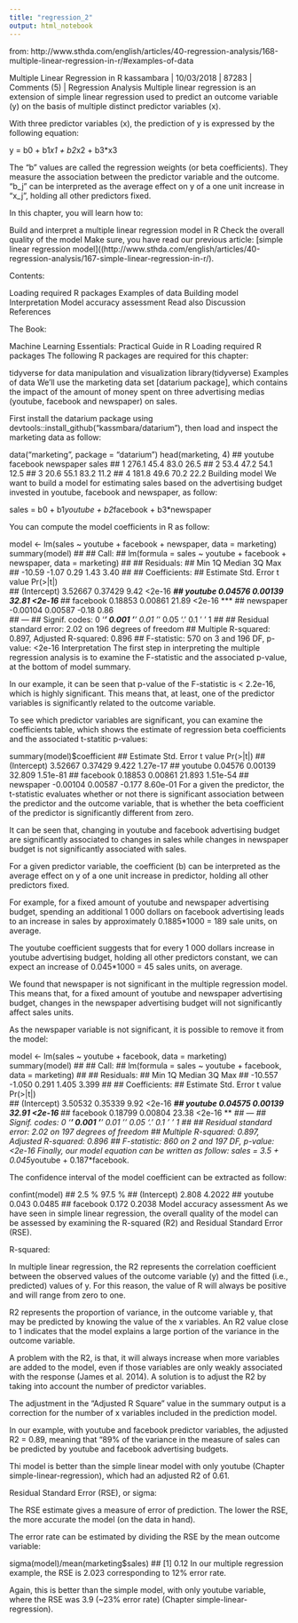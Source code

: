 ```yaml
---
title: "regression_2"
output: html_notebook
---
```


from:
http://www.sthda.com/english/articles/40-regression-analysis/168-multiple-linear-regression-in-r/#examples-of-data


Multiple Linear Regression in R
  kassambara |   10/03/2018 |   87283  |  Comments (5)  |  Regression Analysis
Multiple linear regression is an extension of simple linear regression used to predict an outcome variable (y) on the basis of multiple distinct predictor variables (x).

With three predictor variables (x), the prediction of y is expressed by the following equation:

y = b0 + b1*x1 + b2*x2 + b3*x3

The “b” values are called the regression weights (or beta coefficients). They measure the association between the predictor variable and the outcome. “b_j” can be interpreted as the average effect on y of a one unit increase in “x_j”, holding all other predictors fixed.

In this chapter, you will learn how to:

Build and interpret a multiple linear regression model in R
Check the overall quality of the model
Make sure, you have read our previous article: [simple linear regression model]((http://www.sthda.com/english/articles/40-regression-analysis/167-simple-linear-regression-in-r/).

Contents:

Loading required R packages
Examples of data
Building model
Interpretation
Model accuracy assessment
Read also
Discussion
References

The Book:


Machine Learning Essentials: Practical Guide in R
Loading required R packages
The following R packages are required for this chapter:

tidyverse for data manipulation and visualization
library(tidyverse)
Examples of data
We’ll use the marketing data set [datarium package], which contains the impact of the amount of money spent on three advertising medias (youtube, facebook and newspaper) on sales.

First install the datarium package using devtools::install_github("kassmbara/datarium"), then load and inspect the marketing data as follow:

data("marketing", package = "datarium")
head(marketing, 4)
##   youtube facebook newspaper sales
## 1   276.1     45.4      83.0  26.5
## 2    53.4     47.2      54.1  12.5
## 3    20.6     55.1      83.2  11.2
## 4   181.8     49.6      70.2  22.2
Building model
We want to build a model for estimating sales based on the advertising budget invested in youtube, facebook and newspaper, as follow:

sales = b0 + b1*youtube + b2*facebook + b3*newspaper

You can compute the model coefficients in R as follow:

model <- lm(sales ~ youtube + facebook + newspaper, data = marketing)
summary(model)
## 
## Call:
## lm(formula = sales ~ youtube + facebook + newspaper, data = marketing)
## 
## Residuals:
##    Min     1Q Median     3Q    Max 
## -10.59  -1.07   0.29   1.43   3.40 
## 
## Coefficients:
##             Estimate Std. Error t value Pr(>|t|)    
## (Intercept)  3.52667    0.37429    9.42   <2e-16 ***
## youtube      0.04576    0.00139   32.81   <2e-16 ***
## facebook     0.18853    0.00861   21.89   <2e-16 ***
## newspaper   -0.00104    0.00587   -0.18     0.86    
## ---
## Signif. codes:  0 '***' 0.001 '**' 0.01 '*' 0.05 '.' 0.1 ' ' 1
## 
## Residual standard error: 2.02 on 196 degrees of freedom
## Multiple R-squared:  0.897,  Adjusted R-squared:  0.896 
## F-statistic:  570 on 3 and 196 DF,  p-value: <2e-16
Interpretation
The first step in interpreting the multiple regression analysis is to examine the F-statistic and the associated p-value, at the bottom of model summary.

In our example, it can be seen that p-value of the F-statistic is < 2.2e-16, which is highly significant. This means that, at least, one of the predictor variables is significantly related to the outcome variable.

To see which predictor variables are significant, you can examine the coefficients table, which shows the estimate of regression beta coefficients and the associated t-statitic p-values:

summary(model)$coefficient
##             Estimate Std. Error t value Pr(>|t|)
## (Intercept)  3.52667    0.37429   9.422 1.27e-17
## youtube      0.04576    0.00139  32.809 1.51e-81
## facebook     0.18853    0.00861  21.893 1.51e-54
## newspaper   -0.00104    0.00587  -0.177 8.60e-01
For a given the predictor, the t-statistic evaluates whether or not there is significant association between the predictor and the outcome variable, that is whether the beta coefficient of the predictor is significantly different from zero.

It can be seen that, changing in youtube and facebook advertising budget are significantly associated to changes in sales while changes in newspaper budget is not significantly associated with sales.

For a given predictor variable, the coefficient (b) can be interpreted as the average effect on y of a one unit increase in predictor, holding all other predictors fixed.

For example, for a fixed amount of youtube and newspaper advertising budget, spending an additional 1 000 dollars on facebook advertising leads to an increase in sales by approximately 0.1885*1000 = 189 sale units, on average.

The youtube coefficient suggests that for every 1 000 dollars increase in youtube advertising budget, holding all other predictors constant, we can expect an increase of 0.045*1000 = 45 sales units, on average.

We found that newspaper is not significant in the multiple regression model. This means that, for a fixed amount of youtube and newspaper advertising budget, changes in the newspaper advertising budget will not significantly affect sales units.

As the newspaper variable is not significant, it is possible to remove it from the model:

model  <- lm(sales ~ youtube + facebook, data = marketing)
summary(model)
## 
## Call:
## lm(formula = sales ~ youtube + facebook, data = marketing)
## 
## Residuals:
##     Min      1Q  Median      3Q     Max 
## -10.557  -1.050   0.291   1.405   3.399 
## 
## Coefficients:
##             Estimate Std. Error t value Pr(>|t|)    
## (Intercept)  3.50532    0.35339    9.92   <2e-16 ***
## youtube      0.04575    0.00139   32.91   <2e-16 ***
## facebook     0.18799    0.00804   23.38   <2e-16 ***
## ---
## Signif. codes:  0 '***' 0.001 '**' 0.01 '*' 0.05 '.' 0.1 ' ' 1
## 
## Residual standard error: 2.02 on 197 degrees of freedom
## Multiple R-squared:  0.897,  Adjusted R-squared:  0.896 
## F-statistic:  860 on 2 and 197 DF,  p-value: <2e-16
Finally, our model equation can be written as follow: sales = 3.5 + 0.045*youtube + 0.187*facebook.

The confidence interval of the model coefficient can be extracted as follow:

confint(model)
##             2.5 % 97.5 %
## (Intercept) 2.808 4.2022
## youtube     0.043 0.0485
## facebook    0.172 0.2038
Model accuracy assessment
As we have seen in simple linear regression, the overall quality of the model can be assessed by examining the R-squared (R2) and Residual Standard Error (RSE).

R-squared:

In multiple linear regression, the R2 represents the correlation coefficient between the observed values of the outcome variable (y) and the fitted (i.e., predicted) values of y. For this reason, the value of R will always be positive and will range from zero to one.

R2 represents the proportion of variance, in the outcome variable y, that may be predicted by knowing the value of the x variables. An R2 value close to 1 indicates that the model explains a large portion of the variance in the outcome variable.

A problem with the R2, is that, it will always increase when more variables are added to the model, even if those variables are only weakly associated with the response (James et al. 2014). A solution is to adjust the R2 by taking into account the number of predictor variables.

The adjustment in the “Adjusted R Square” value in the summary output is a correction for the number of x variables included in the prediction model.

In our example, with youtube and facebook predictor variables, the adjusted R2 = 0.89, meaning that “89% of the variance in the measure of sales can be predicted by youtube and facebook advertising budgets.

Thi model is better than the simple linear model with only youtube (Chapter simple-linear-regression), which had an adjusted R2 of 0.61.

Residual Standard Error (RSE), or sigma:

The RSE estimate gives a measure of error of prediction. The lower the RSE, the more accurate the model (on the data in hand).

The error rate can be estimated by dividing the RSE by the mean outcome variable:

sigma(model)/mean(marketing$sales)
## [1] 0.12
In our multiple regression example, the RSE is 2.023 corresponding to 12% error rate.

Again, this is better than the simple model, with only youtube variable, where the RSE was 3.9 (~23% error rate) (Chapter simple-linear-regression).

